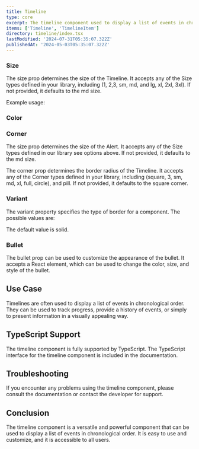 ```yaml
---
title: Timeline
type: core
excerpt: The timeline component used to display a list of events in chronological order. It is a flexible component that can be customized to meet the needs of your application.
items: ['Timeline', 'TimelineItem']
directory: timeline/index.tsx
lastModified: '2024-07-31T05:35:07.322Z'
publishedAt: '2024-05-03T05:35:07.322Z'
---
```


### Size

The size prop determines the size of the Timeline. It accepts any of the Size types defined in your library, including (1, 2,3, sm, md, and lg, xl, 2xl, 3xl). If not provided, it defaults to the md size.

Example usage:

<Playground name="timelineSize" root="timeline" />

### Color

<Playground name="timelineColor" root="timeline" />

### Corner

The size prop determines the size of the Alert. It accepts any of the Size types defined in our library see options above. If not provided, it defaults to the md size.

The corner prop determines the border radius of the Timeline. It accepts any of the Corner types defined in your library, including (square, 3, sm, md, xl, full, circle), and pill. If not provided, it defaults to the square corner.

<Playground name="timelineCorner" root="timeline" />

### Variant

The variant property specifies the type of border for a component. The possible values are:

The default value is solid.

<Playground name="timelineVariant" root="timeline" />

### Bullet

The bullet prop can be used to customize the appearance of the bullet. It accepts a React element, which can be used to change the color, size, and style of the bullet.

<Playground name="timelineCustomBullet" root="timeline" />

## Use Case

Timelines are often used to display a list of events in chronological order. They can be used to track progress, provide a history of events, or simply to present information in a visually appealing way.

## TypeScript Support

The timeline component is fully supported by TypeScript. The TypeScript interface for the timeline component is included in the documentation.

## Troubleshooting

If you encounter any problems using the timeline component, please consult the documentation or contact the developer for support.

## Conclusion

The timeline component is a versatile and powerful component that can be used to display a list of events in chronological order. It is easy to use and customize, and it is accessible to all users.
